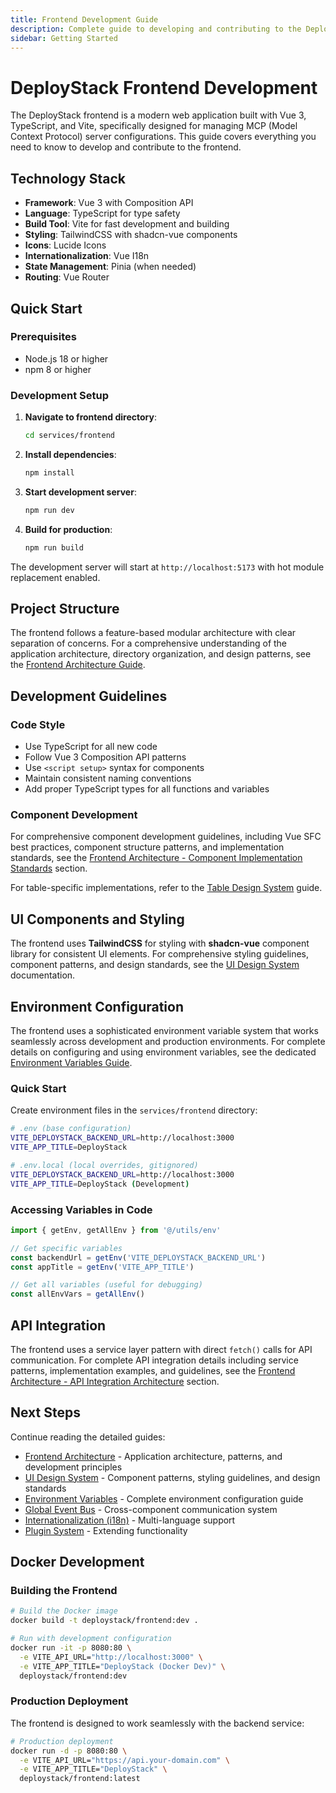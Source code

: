 ```yaml
---
title: Frontend Development Guide
description: Complete guide to developing and contributing to the DeployStack frontend application built with Vue 3, TypeScript, and Vite.
sidebar: Getting Started
---
```


# DeployStack Frontend Development

The DeployStack frontend is a modern web application built with Vue 3, TypeScript, and Vite, specifically designed for managing MCP (Model Context Protocol) server configurations. This guide covers everything you need to know to develop and contribute to the frontend.

## Technology Stack

- **Framework**: Vue 3 with Composition API
- **Language**: TypeScript for type safety
- **Build Tool**: Vite for fast development and building
- **Styling**: TailwindCSS with shadcn-vue components
- **Icons**: Lucide Icons
- **Internationalization**: Vue I18n
- **State Management**: Pinia (when needed)
- **Routing**: Vue Router

## Quick Start

### Prerequisites

- Node.js 18 or higher
- npm 8 or higher

### Development Setup

1. **Navigate to frontend directory**:
   ```bash
   cd services/frontend
   ```

2. **Install dependencies**:
   ```bash
   npm install
   ```

3. **Start development server**:
   ```bash
   npm run dev
   ```

4. **Build for production**:
   ```bash
   npm run build
   ```

The development server will start at `http://localhost:5173` with hot module replacement enabled.

## Project Structure

The frontend follows a feature-based modular architecture with clear separation of concerns. For a comprehensive understanding of the application architecture, directory organization, and design patterns, see the [Frontend Architecture Guide](/development/frontend/architecture).

## Development Guidelines

### Code Style

- Use TypeScript for all new code
- Follow Vue 3 Composition API patterns
- Use `<script setup>` syntax for components
- Maintain consistent naming conventions
- Add proper TypeScript types for all functions and variables

### Component Development

For comprehensive component development guidelines, including Vue SFC best practices, component structure patterns, and implementation standards, see the [Frontend Architecture - Component Implementation Standards](/development/frontend/architecture#component-implementation-standards) section.

For table-specific implementations, refer to the [Table Design System](/development/frontend/ui-design-system-table) guide.

## UI Components and Styling

The frontend uses **TailwindCSS** for styling with **shadcn-vue** component library for consistent UI elements. For comprehensive styling guidelines, component patterns, and design standards, see the [UI Design System](/development/frontend/ui-design-system) documentation.

## Environment Configuration

The frontend uses a sophisticated environment variable system that works seamlessly across development and production environments. For complete details on configuring and using environment variables, see the dedicated [Environment Variables Guide](/development/frontend/environment-variables).

### Quick Start

Create environment files in the `services/frontend` directory:

```bash
# .env (base configuration)
VITE_DEPLOYSTACK_BACKEND_URL=http://localhost:3000
VITE_APP_TITLE=DeployStack

# .env.local (local overrides, gitignored)
VITE_DEPLOYSTACK_BACKEND_URL=http://localhost:3000
VITE_APP_TITLE=DeployStack (Development)
```

### Accessing Variables in Code

```typescript
import { getEnv, getAllEnv } from '@/utils/env'

// Get specific variables
const backendUrl = getEnv('VITE_DEPLOYSTACK_BACKEND_URL')
const appTitle = getEnv('VITE_APP_TITLE')

// Get all variables (useful for debugging)
const allEnvVars = getAllEnv()
```

## API Integration

The frontend uses a service layer pattern with direct `fetch()` calls for API communication. For complete API integration details including service patterns, implementation examples, and guidelines, see the [Frontend Architecture - API Integration Architecture](/development/frontend/architecture#api-integration-architecture) section.

## Next Steps

Continue reading the detailed guides:

- [Frontend Architecture](/development/frontend/architecture) - Application architecture, patterns, and development principles
- [UI Design System](/development/frontend/ui-design-system) - Component patterns, styling guidelines, and design standards
- [Environment Variables](/development/frontend/environment-variables) - Complete environment configuration guide
- [Global Event Bus](/development/frontend/event-bus) - Cross-component communication system
- [Internationalization (i18n)](/development/frontend/internationalization) - Multi-language support
- [Plugin System](/development/frontend/plugins) - Extending functionality

## Docker Development

### Building the Frontend

```bash
# Build the Docker image
docker build -t deploystack/frontend:dev .

# Run with development configuration
docker run -it -p 8080:80 \
  -e VITE_API_URL="http://localhost:3000" \
  -e VITE_APP_TITLE="DeployStack (Docker Dev)" \
  deploystack/frontend:dev
```

### Production Deployment

The frontend is designed to work seamlessly with the backend service:

```bash
# Production deployment
docker run -d -p 8080:80 \
  -e VITE_API_URL="https://api.your-domain.com" \
  -e VITE_APP_TITLE="DeployStack" \
  deploystack/frontend:latest
```
